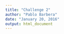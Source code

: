 ```yaml
---
title: "Challenge 2"
author: "Pablo Barbera"
date: "January 20, 2016"
output: html_document
---
```


